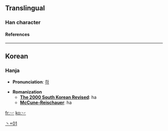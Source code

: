 ==Translingual==
===Han character===
{{Han char|rad=丶|as=01|sn=2|so=|four=|canj=戈竹 (IH), X戈竹 (XIH)|cmean=kwukyel}}
====References====
{{Han ref|kx=0080.121|dj=0162.211|hdz=10042.091|uh=4E37|ud=20023}}

----
==Korean==
===Hanja===

* '''Pronunciation''': [[하]]

* '''Romanization'''
** '''[[The 2000 South Korean Revised Romanization|The 2000 South Korean Revised]]''': ha
** '''[[McCune-Reischauer]]''': ha


[[Category:Korean-only CJKV Characters|丶+01]]

[[fr:丷]]
[[ko:丷]]